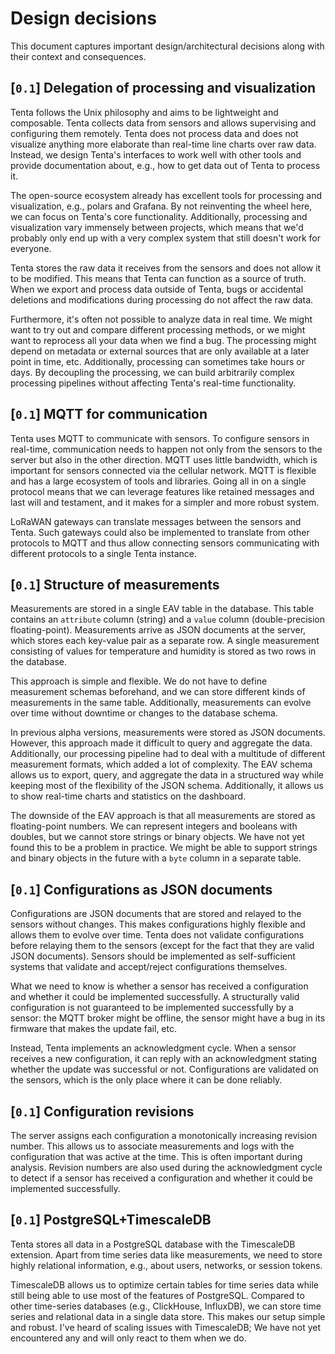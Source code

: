 # Design decisions

This document captures important design/architectural decisions along with their context and consequences.

## [`0.1`] Delegation of processing and visualization

Tenta follows the Unix philosophy and aims to be lightweight and composable. Tenta collects data from sensors and allows supervising and configuring them remotely. Tenta does not process data and does not visualize anything more elaborate than real-time line charts over raw data. Instead, we design Tenta's interfaces to work well with other tools and provide documentation about, e.g., how to get data out of Tenta to process it.

The open-source ecosystem already has excellent tools for processing and visualization, e.g., polars and Grafana. By not reinventing the wheel here, we can focus on Tenta's core functionality. Additionally, processing and visualization vary immensely between projects, which means that we'd probably only end up with a very complex system that still doesn't work for everyone.

Tenta stores the raw data it receives from the sensors and does not allow it to be modified. This means that Tenta can function as a source of truth. When we export and process data outside of Tenta, bugs or accidental deletions and modifications during processing do not affect the raw data.

Furthermore, it's often not possible to analyze data in real time. We might want to try out and compare different processing methods, or we might want to reprocess all your data when we find a bug. The processing might depend on metadata or external sources that are only available at a later point in time, etc. Additionally, processing can sometimes take hours or days. By decoupling the processing, we can build arbitrarily complex processing pipelines without affecting Tenta's real-time functionality.

## [`0.1`] MQTT for communication

Tenta uses MQTT to communicate with sensors. To configure sensors in real-time, communication needs to happen not only from the sensors to the server but also in the other direction. MQTT uses little bandwidth, which is important for sensors connected via the cellular network. MQTT is flexible and has a large ecosystem of tools and libraries. Going all in on a single protocol means that we can leverage features like retained messages and last will and testament, and it makes for a simpler and more robust system.

LoRaWAN gateways can translate messages between the sensors and Tenta. Such gateways could also be implemented to translate from other protocols to MQTT and thus allow connecting sensors communicating with different protocols to a single Tenta instance.

## [`0.1`] Structure of measurements

Measurements are stored in a single EAV table in the database. This table contains an `attribute` column (string) and a `value` column (double-precision floating-point). Measurements arrive as JSON documents at the server, which stores each key-value pair as a separate row. A single measurement consisting of values for temperature and humidity is stored as two rows in the database.

This approach is simple and flexible. We do not have to define measurement schemas beforehand, and we can store different kinds of measurements in the same table. Additionally, measurements can evolve over time without downtime or changes to the database schema.

In previous alpha versions, measurements were stored as JSON documents. However, this approach made it difficult to query and aggregate the data. Additionally, our processing pipeline had to deal with a multitude of different measurement formats, which added a lot of complexity. The EAV schema allows us to export, query, and aggregate the data in a structured way while keeping most of the flexibility of the JSON schema. Additionally, it allows us to show real-time charts and statistics on the dashboard.

The downside of the EAV approach is that all measurements are stored as floating-point numbers. We can represent integers and booleans with doubles, but we cannot store strings or binary objects. We have not yet found this to be a problem in practice. We might be able to support strings and binary objects in the future with a `byte` column in a separate table.

## [`0.1`] Configurations as JSON documents

Configurations are JSON documents that are stored and relayed to the sensors without changes. This makes configurations highly flexible and allows them to evolve over time. Tenta does not validate configurations before relaying them to the sensors (except for the fact that they are valid JSON documents). Sensors should be implemented as self-sufficient systems that validate and accept/reject configurations themselves.

What we need to know is whether a sensor has received a configuration and whether it could be implemented successfully. A structurally valid configuration is not guaranteed to be implemented successfully by a sensor: the MQTT broker might be offline, the sensor might have a bug in its firmware that makes the update fail, etc.

Instead, Tenta implements an acknowledgment cycle. When a sensor receives a new configuration, it can reply with an acknowledgment stating whether the update was successful or not. Configurations are validated on the sensors, which is the only place where it can be done reliably.

## [`0.1`] Configuration revisions

The server assigns each configuration a monotonically increasing revision number. This allows us to associate measurements and logs with the configuration that was active at the time. This is often important during analysis. Revision numbers are also used during the acknowledgment cycle to detect if a sensor has received a configuration and whether it could be implemented successfully.

## [`0.1`] PostgreSQL+TimescaleDB

Tenta stores all data in a PostgreSQL database with the TimescaleDB extension. Apart from time series data like measurements, we need to store highly relational information, e.g., about users, networks, or session tokens.

TimescaleDB allows us to optimize certain tables for time series data while still being able to use most of the features of PostgreSQL. Compared to other time-series databases (e.g., ClickHouse, InfluxDB), we can store time series and relational data in a single data store. This makes our setup simple and robust. I've heard of scaling issues with TimescaleDB; We have not yet encountered any and will only react to them when we do.
